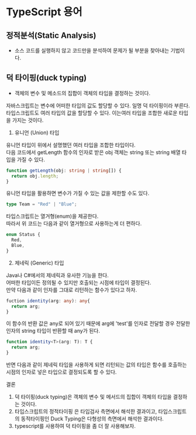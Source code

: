 # TypeScript 용어

## 정적분석(Static Analysis)

- 소스 코드를 실행하지 않고 코드만을 분석하여 문제가 될 부분을 찾아내는 기법이다.

## 덕 타이핑(duck typing)

- 객체의 변수 및 메소드의 집합이 객체의 타입을 결정하는 것이다.

자바스크립트는 변수에 어떠한 타입의 값도 할당할 수 있다. 일명 덕 타이핑이라 부른다.  
타입스크립트도 여러 타입의 값을 할당할 수 있다. 이는여러 타입을 조합한 새로운 타입을 가지는 것이다.

1. 유니언 (Union) 타입

유니언 타입이 위에서 설명했던 여러 타입을 조합한 타입이다.  
다음 코드에서 getLength 함수의 인자로 받은 obj 객체는 string 또는 string 배열 타입을 가질 수 있다.

```ts
function getLength(obj: string | string[]) {
  return obj.length;
}
```

유니언 타입을 활용하면 변수가 가질 수 있는 값을 제한할 수도 있다.

```ts
type Team = "Red" | "Blue";
```

타입스크립트는 열거형(enum)을 제공한다.  
따라서 위 코드는 다음과 같이 열거형으로 사용하는게 더 편하다.

```ts
enum Status {
  Red,
  Blue,
}
```

2. 제네릭 (Generic) 타입

Java나 C#에서의 제네릭과 유사한 기능을 한다.  
어떠한 타입이든 정의될 수 있지만 호출되는 시점에 타입이 결정된다.  
만약 다음과 같이 인자를 그대로 리턴하는 함수가 있다고 하자.

```ts
fuction identity(arg: any): any{
  return arg;
}
```

이 함수의 반환 값은 any로 되어 있기 때문에 arg에 'test'를 인자로 전달할 경우 전달한 인자의 string 타입이 반환할 때 any가 된다.

```ts
function identity<T>(arg: T): T {
  return arg;
}
```

반면 다음과 같이 제네릭 타입을 사용하게 되면 리턴되는 값의 타입은 함수를 호출하는 시점의 인자로 넣은 타입으로 결정되도록 할 수 있다.

결론

1. 덕 타이핑(duck typing)은 객체의 변수 및 메서드의 집합이 객체의 타입을 결정하는 것이다.
2. 타입스크립트의 정적타이핑 은 타입검사 측면에서 해석한 결과이고, 타입스크립트의 동적타이핑인 Duck Typing은 다형성의 측면에서 해석한 결과이다.
3. typescript를 사용하여 덕 타이핑을 좀 더 잘 사용해보자.
